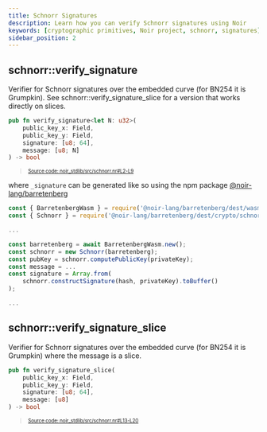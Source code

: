 ```yaml
---
title: Schnorr Signatures
description: Learn how you can verify Schnorr signatures using Noir
keywords: [cryptographic primitives, Noir project, schnorr, signatures]
sidebar_position: 2
---
```



## schnorr::verify_signature

Verifier for Schnorr signatures over the embedded curve (for BN254 it is Grumpkin).
See schnorr::verify_signature_slice for a version that works directly on slices.

```rust title="schnorr_verify" showLineNumbers 
pub fn verify_signature<let N: u32>(
    public_key_x: Field,
    public_key_y: Field,
    signature: [u8; 64],
    message: [u8; N]
) -> bool
```
> <sup><sub><a href="https://github.com/noir-lang/noir/blob/master/noir_stdlib/src/schnorr.nr#L2-L9" target="_blank" rel="noopener noreferrer">Source code: noir_stdlib/src/schnorr.nr#L2-L9</a></sub></sup>


where `_signature` can be generated like so using the npm package
[@noir-lang/barretenberg](https://www.npmjs.com/package/@noir-lang/barretenberg)

```js
const { BarretenbergWasm } = require('@noir-lang/barretenberg/dest/wasm');
const { Schnorr } = require('@noir-lang/barretenberg/dest/crypto/schnorr');

...

const barretenberg = await BarretenbergWasm.new();
const schnorr = new Schnorr(barretenberg);
const pubKey = schnorr.computePublicKey(privateKey);
const message = ...
const signature = Array.from(
    schnorr.constructSignature(hash, privateKey).toBuffer()
);

...
```

<BlackBoxInfo />

## schnorr::verify_signature_slice

Verifier for Schnorr signatures over the embedded curve (for BN254 it is Grumpkin)
where the message is a slice. 

```rust title="schnorr_verify_slice" showLineNumbers 
pub fn verify_signature_slice(
    public_key_x: Field,
    public_key_y: Field,
    signature: [u8; 64],
    message: [u8]
) -> bool
```
> <sup><sub><a href="https://github.com/noir-lang/noir/blob/master/noir_stdlib/src/schnorr.nr#L13-L20" target="_blank" rel="noopener noreferrer">Source code: noir_stdlib/src/schnorr.nr#L13-L20</a></sub></sup>


<BlackBoxInfo />
